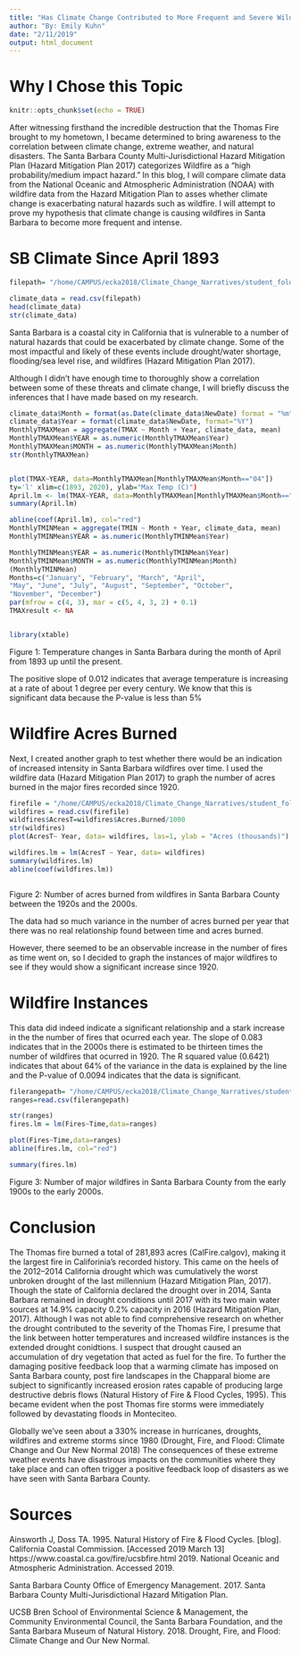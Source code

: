 ```yaml
---
title: "Has Climate Change Contributed to More Frequent and Severe Wildfires in Santa Barbara County?"
author: "By: Emily Kuhn"
date: "2/11/2019"
output: html_document
---
```


# Why I Chose this Topic
```r
knitr::opts_chunk$set(echo = TRUE)
```
 After witnessing firsthand the incredible destruction that the Thomas Fire brought to my hometown, I became determined to bring awareness to the correlation between climate change, extreme weather, and natural disasters. The Santa Barbara County Multi-Jurisdictional Hazard Mitigation Plan (Hazard Mitigation Plan 2017) categorizes Wildfire as a “high probability/medium impact hazard.” In this blog, I will compare climate data from the National Oceanic and Atmospheric Administration (NOAA) with wildfire data from the Hazard Mitigation Plan to asses whether climate change is exacerbating natural hazards such as wildfire. I will attempt to prove my hypothesis that climate change is causing wildfires in Santa Barbara to become more frequent and intense.


# SB Climate Since April 1893
```r
filepath= "/home/CAMPUS/ecka2018/Climate_Change_Narratives/student_folders/Kuhn/EmilyKuhn_Santabarbara_data.csv"

climate_data = read.csv(filepath)
head(climate_data)
str(climate_data)

```

Santa Barbara is a coastal city in California that is vulnerable to a number of natural hazards that could be exacerbated by climate change. Some of the most impactful and likely of these events include drought/water shortage, flooding/sea level rise, and wildfires (Hazard Mitigation Plan 2017).

Although I didn't have enough time to thoroughly show a correlation between some of these threats and climate change, I will briefly discuss the inferences that I have made based on my research.

```r
climate_data$Month = format(as.Date(climate_data$NewDate) format = "%m")
climate_data$Year = format(climate_data$NewDate, format="%Y")
MonthlyTMAXMean = aggregate(TMAX ~ Month + Year, climate_data, mean)
MonthlyTMAXMean$YEAR = as.numeric(MonthlyTMAXMean$Year)
MonthlyTMAXMean$MONTH = as.numeric(MonthlyTMAXMean$Month)
str(MonthlyTMAXMean)


plot(TMAX~YEAR, data=MonthlyTMAXMean[MonthlyTMAXMean$Month=="04"])
ty='l' xlim=c(1893, 2020), ylab="Max Temp (C)")
April.lm <- lm(TMAX~YEAR, data=MonthlyTMAXMean[MonthlyTMAXMean$Month=="04",])
summary(April.lm)

abline(coef(April.lm), col="red")
MonthlyTMINMean = aggregate(TMIN ~ Month + Year, climate_data, mean)
MonthlyTMINMean$YEAR = as.numeric(MonthlyTMINMean$Year)

MonthlyTMINMean$YEAR = as.numeric(MonthlyTMINMean$Year)
MonthlyTMINMean$MONTH = as.numeric(MonthlyTMINMean$Month)
(MonthlyTMINMean)
Months=c("January", "February", "March", "April",
"May", "June", "July", "August", "September", "October",
"November", "December")
par(mfrow = c(4, 3), mar = c(5, 4, 3, 2) + 0.1)
TMAXresult <- NA


library(xtable)

```

Figure 1: Temperature changes in Santa Barbara during the month of April from 1893 up until the present.


The positive slope of 0.012 indicates that average temperature is increasing at a rate of about 1 degree per every century. We know that this is significant data because the P-value is less than 5%

# Wildfire Acres Burned
Next, I created another graph to test whether there would be an indication of increased intensity in Santa Barbara wildfires over time. I used the wildfire data (Hazard Mitigation Plan 2017) to graph the number of acres burned in the  major fires recorded since 1920. 

```r
firefile = "/home/CAMPUS/ecka2018/Climate_Change_Narratives/student_folders/Kuhn/WildfireAcres.csv"
wildfires = read.csv(firefile)
wildfires$AcresT=wildfires$Acres.Burned/1000
str(wildfires)
plot(AcresT~ Year, data= wildfires, las=1, ylab = "Acres (thousands)")

wildfires.lm = lm(AcresT ~ Year, data= wildfires)
summary(wildfires.lm)
abline(coef(wildfires.lm))



```
Figure 2: Number of acres burned from wildfires in Santa Barbara County between the 1920s and the 2000s.

The data had so much variance in the number of acres burned per year that there was no real relationship found between time and acres burned.  

However, there seemed to be an observable increase in the number of fires as time went on, so I decided to graph the instances of major wildfires to see if they would show a significant increase since 1920. 

# Wildfire Instances
This data did indeed indicate a significant relationship and a stark increase in the the number of fires that ocurred each year. The slope of 0.083 indicates that in the 2000s there is estimated to be thirteen times the number of wildfires that ocurred in 1920. The R squared value (0.6421) indicates that about 64% of the variance in the data is explained by the line and the P-value of 0.0094 indicates that the data is significant. 

```r

filerangepath= "/home/CAMPUS/ecka2018/Climate_Change_Narratives/student_folders/Kuhn/WildfireRanges.csv"
ranges=read.csv(filerangepath)

str(ranges)
fires.lm = lm(Fires~Time,data=ranges)

plot(Fires~Time,data=ranges)
abline(fires.lm, col="red")

summary(fires.lm)

```
Figure 3: Number of major wildfires in Santa Barbara County from the early 1900s to the early 2000s.

# Conclusion

The Thomas fire burned a total of 281,893 acres (CalFire.calgov), making it the largest fire in Califorinia's recorded history. This came on the heels of the 2012–2014 California drought which was cumulatively the worst unbroken drought of the last millennium (Hazard Mitigation Plan, 2017). Though the state of California declared the drought over in 2014, Santa Barbara remained in drought conditions until 2017 with its two main water sources at 14.9% capacity 0.2% capacity in 2016 (Hazard Mitigation Plan, 2017). Although I was not able to find comprehensive research on whether the drought contributed to the severity of the Thomas Fire, I presume that the link between hotter temperatures and increased wildfire instances is the extended drought conidtions. I suspect that drought caused an accumulation of dry vegetation that acted as fuel for the fire. To further the damaging positive feedback loop that a warming climate has imposed on Santa Barbara county, post fire landscapes in the Chapparal biome are subject to significantly increased erosion rates capable of producing large destructive debris flows (Natural History of Fire & Flood Cycles, 1995). This became evident when the post Thomas fire storms were immediately followed by devastating floods in Monteciteo.

Globally we’ve seen about a 330% increase in hurricanes, droughts, wildfires and extreme storms since 1980 (Drought, Fire, and Flood: Climate Change and Our New Normal 2018) The consequences of these extreme weather
events have disastrous impacts on the communities where they take place and can often trigger a positive feedback loop of disasters as we have seen with Santa Barbara County. 


# Sources

Ainsworth J, Doss TA. 1995. Natural History of Fire & Flood Cycles. [blog]. California Coastal Commission. [Accessed 2019 March 13] https://www.coastal.ca.gov/fire/ucsbfire.html 
2019. National Oceanic and Atmospheric Administration. Accessed 2019.

Santa Barbara County Office of Emergency Management. 2017. Santa Barbara County Multi-Jurisdictional Hazard Mitigation Plan.
 
UCSB Bren School of Environmental Science & Management, the Community
Environmental Council, the Santa Barbara Foundation, and the Santa Barbara Museum of Natural History. 2018. Drought, Fire, and Flood: Climate Change and Our New Normal.
 


